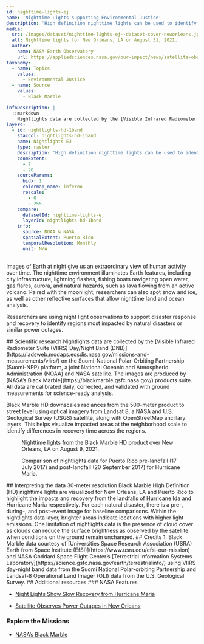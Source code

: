 ```yaml
---
id: nighttime-lights-ej
name: 'Nighttime Lights supporting Environmental Justice'
description: 'High definition nighttime lights can be used to identify regions impacted by natural disaster and/or power outages to better inform disaster response efforts.'
media:
  src: /images/dataset/nighttime-lights-ej--dataset-cover-neworleans.jpeg
  alt: Nighttime lights for New Orleans, LA on August 31, 2021.
  author:
    name: NASA Earth Observatory
    url: https://appliedsciences.nasa.gov/our-impact/news/satellite-observes-power-outages-new-orleans
taxonomy:
  - name: Topics
    values:
      - Environmental Justice
  - name: Source
    values:
      - Black Marble

infoDescription: |
  ::markdown
    Nightlights data are collected by the [Visible Infrared Radiometer Suite (VIIRS) Day/Night Band (DNB)](https://ladsweb.modaps.eosdis.nasa.gov/missions-and-measurements/viirs/) on the Suomi-National Polar-Orbiting Partnership (Suomi-NPP) platform, a joint National Oceanic and Atmospheric Administration (NOAA) and NASA satellite. The images are produced by [NASA’s Black Marble](https://blackmarble.gsfc.nasa.gov/) products suite. All data are calibrated daily, corrected, and validated with ground measurements for science-ready analysis.
layers:
  - id: nightlights-hd-1band
    stacCol: nightlights-hd-1band
    name: Nightlights EJ
    type: raster
    description: 'High definition nighttime lights can be used to identify regions impacted by natural disaster and/or power outages to better inform disaster response efforts.'
    zoomExtent:
      - 7
      - 20
    sourceParams:
      bidx: 1
      colormap_name: inferno
      rescale:
        - 0
        - 255
    compare:
      datasetId: nighttime-lights-ej
      layerId: nightlights-hd-1band
    info:
      source: NOAA & NASA
      spatialExtent: Puerto Rico
      temporalResolution: Monthly 
      unit: N/A
---
```


<Block>
<Prose>
Images of Earth at night give us an extraordinary view of human activity over time. The nighttime environment illuminates Earth features, including city infrastructure, lightning flashes, fishing boats navigating open water, gas flares, aurora, and natural hazards, such as lava flowing from an active volcano. Paired with the moonlight, researchers can also spot snow and ice, as well as other reflective surfaces that allow nighttime land and ocean analysis.

Researchers are using night light observations to support disaster response and recovery to identify regions most impacted by natural disasters or similar power outages.
</Prose>
</Block>

<Block type='full'>
<Prose>
## Scientific research
Nightlights data are collected by the [Visible Infrared Radiometer Suite (VIIRS) Day/Night Band (DNB)](https://ladsweb.modaps.eosdis.nasa.gov/missions-and-measurements/viirs/) on the Suomi-National Polar-Orbiting Partnership (Suomi-NPP) platform, a joint National Oceanic and Atmospheric Administration (NOAA) and NASA satellite. The images are produced by [NASA’s Black Marble](https://blackmarble.gsfc.nasa.gov/) products suite. All data are calibrated daily, corrected, and validated with ground measurements for science-ready analysis.

Black Marble HD downscales radiances from the 500-meter product to street level using optical imagery from Landsat 8, a NASA and U.S. Geological Survey (USGS) satellite, along with OpenStreetMap ancillary layers. This helps visualize impacted areas at the neighborhood scale to identify differences in recovery time across the regions.
</Prose>
<Figure>
  <Map
    datasetId='nighttime-lights-ej'
    layerId='nightlights-hd-1band'
    zoom={12}
    center={[-90.11,29.97]}
    dateTime='2021-08-09'
  />
  <Caption 
    attrAuthor='NASA' 
    attrUrl='https://nasa.gov/'
  >
    Nighttime lights from the Black Marble HD product over New Orleans, LA on August 9, 2021.
  </Caption> 
</Figure>
</Block>

<Block type='full'>
<Figure>
  <Map
    datasetId='nighttime-lights-ej'
    layerId='nightlights-hd-1band'
    zoom={9}
    center={[-66.45,18.22]}
    dateTime='2017-07-21'
    compareDateTime='2017-09-20'
  />
  <Caption 
    attrAuthor='NASA' 
    attrUrl='https://nasa.gov/'
  >
    Comparison of nightlights data for Puerto Rico pre-landfall (17 July 2017) and post-landfall (20 September 2017) for Hurricane Maria.
  </Caption> 
</Figure>
<Prose>
## Interpreting the data
30-meter resolution Black Marble High Definition (HD) nighttime lights are visualized for New Orleans, LA and Puerto Rico to highlight the impacts and recovery from the landfalls of Hurricane Ida and Hurricane Maria respectively. For each natural disaster, there is a pre-, during-, and post-event image for baseline comparisons. Within the nightlights data layer, brighter areas indicate locations with higher light emissions. One limitation of nightlights data is the presence of cloud cover as clouds can reduce the surface brightness as observed by the satellite when conditions on the ground remain unchanged.
</Prose>
</Block>

<Block>
<Prose>
## Credits
1. Black Marble data courtesy of [Universities Space Research Association (USRA) Earth from Space Institute (EfSI)](https://www.usra.edu/efsi-our-mission) and NASA Goddard Space Flight Center’s [Terrestrial Information Systems Laboratory](https://science.gsfc.nasa.gov/earth/terrestrialinfo/) using VIIRS day-night band data from the Suomi National Polar-orbiting Partnership and Landsat-8 Operational Land Imager (OLI) data from the U.S. Geological Survey.
</Prose>
</Block>

<Block>
<Prose>
## Additional resources
### NASA Features

* [Night Lights Show Slow Recovery from Hurricane Maria](https://www.earthobservatory.nasa.gov/images/144371/night-lights-show-slow-recovery-from-maria)

* [Satellite Observes Power Outages in New Orleans](https://earthobservatory.nasa.gov/images/148777/satellite-observes-power-outages-in-new-orleans)

### Explore the Missions

* [NASA’s Black Marble](https://blackmarble.gsfc.nasa.gov/)
</Prose>
</Block>